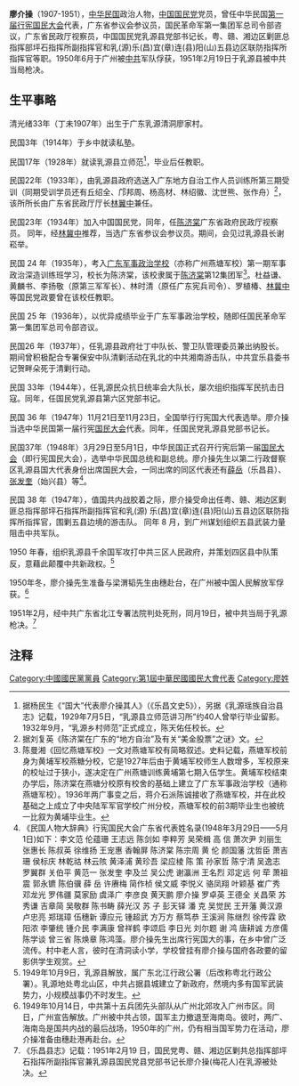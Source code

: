 '''廖介操'''（1907-1951），[[中华民国|中华民国]]政治人物，[[中国国民党|中国国民党]]党员，曾任中华民国[[第一届国民大会第一次会议|第一届行宪国民大会]]代表，广东省参议会参议员，国民革命军第一集团军总司令部咨议，广东省民政厅视察员，中国国民党乳源县党部书记长，粤、赣、湘边区剿匪总指挥部坪石指挥所副指挥官和乳(源)乐(昌)宜(章)连(县)阳(山)五县边区联防指挥所指挥官等职。1950年6月于广州被[[中共|中共]]军队俘获，1951年2月19日于乳源县被中共当局枪决。

==生平事略==
清光绪33年（丁未1907年）出生于广东乳源清洞廖家村。

民国3年（1914年）于乡中就读私塾。

民国17年（1928年）就读乳源县立师范<ref>据杨民生《“国大”代表廖介操其人》（《乐昌文史5》），另据《乳源瑶族自治县志》记载，1929年7月5日，“乳源县立师范讲习所”约40人曾举行毕业留影。1932年9月，“乳源乡村师范”正式成立，陈天佑任校长。</ref>，毕业后任教职。

民国22年（1933年），由乳源县政府选送入广东地方自治工作人员训练所第三期受训（同期受训学员还有丘绍全、邝邦周、杨高材、林绍徽、沈世熊、张作舟）<ref>据刘复英《陈济棠在广东的“地方自治”及有关“美金股票”之谜》文。</ref>，该所所长由广东省民政厅厅长[[林翼中|林翼中]]兼任。

民国23年（1934年）加入中国国民党，同年，任[[陈济棠|陈济棠]]广东省政府民政厅视察员。
同年，经[[林冀中|林冀中]]推荐，当选广东省参议会参议员。期间，会见过乳源县长谢崧举。

民国 24 年（1935年），考入[[广东军事政治学校|广东军事政治学校]]（亦称广州燕塘军校）第一期军事政治深造训练班学习，校长为陈济棠，该校隶属于[[陈济棠|陈济棠]]第12集团军<ref>陈曼湘《回忆燕塘军校》一文对燕塘军校有简略叙述。史料记载，燕塘军校前身为黄埔军校燕糖分校，它是1927年后由于黄埔军校师生人数增多，军校原来的校址过于狭小，遂决定在广州燕塘训练黄埔第七期入伍学生。黄埔军校结束办学后，陈济棠在燕塘分校原有校舍的基础上建立了广东军事政治学校（通称燕塘军校）。1936年两广事变之后，蒋介石派陈诚接收了燕塘军校，并在此校基础之上成立了中央陆军军官学校广州分校，燕塘军校的前3期毕业生也被统一比叙为黄埔毕业生。</ref>。杜益谦、黄麟书、李扬敬（原第三军军长）、林时清（原任广东宪兵司令）、罗植椿、[[林冀中|林冀中]]等国民党政要曾在该校任教职。

民国 25 年（1936年），以优异成绩毕业于广东军事政治学校，随即任国民革命军第一集团军总司令部咨议。

民国26 年（1937年），任乳源县政府壮丁中队长、警卫队管理委员兼出纳股长。期间曾积极配合专署保安中队清剿活动在乳北的中共湘南游击队，中共宜乐县委书记贺畔朵死于清剿行动。

民国 33年（1944年），任乳源民众抗日统率会大队长，屡次组织指挥军民抗击日寇。同年，任国民党乳源县第六区党部书记。

民国 36 年（1947年）11月21日至11月23日，全国举行行宪国大代表选举。廖介操当选中华民国第一届行宪[[国民大会|国民大会]]代表。同年，任国民党乳源县党部书记长。

民国37年（1948年）3月29日至5月1日，中华民国正式召开行宪后第一届[[国民大会|国民大会]]（即行宪国民大会），选举中华民国总统和副总统。廖介操先生以第二行政督察区乳源县国大代表身份出席国民大会，一同出席的同区代表还有[[薛岳|薛岳]]（乐昌县）、[[张发奎|张发奎]]（始兴县）等<ref>《民国人物大辞典》行宪国民大会广东省代表姓名录(1948年3月29日——5月1日)如下：李文范 伦蕴珊 王志远 陈剑如 李粹芳 吴荣楫 高 信 萧次尹 刘丽生 张惠长 陈叔英 徐维扬 王宠惠 香翰屏 陈济棠 陈宗周 黄 伦 颜国藩 沈哲臣 萧吉珊 侯标庆 林乾祜 林云陔 黄泽浦 黄珍吾 梁应棱 陈 策 孙家哲 陈宁清 吴逸志 罗翼群 关伯平 黄范一 张发奎 李及兰 吴公虎 谢瀛洲 王名烈 邓定远 何 荦 萧祖震 郭永镳 陈伯骥 薛 岳 许赓梅 简作桢 侯文威 李悦义 骆凤翔 叶颖基 崔广秀 邓龙光 罗伟疆 莫家励 虞泽广 李彦良 黄天鹏 廖介操 罗卓英 王德全 关昌荣 苏秀谦 吉章简 吴敬群 陈书畴 薛光汉 苏 子 彭天铎 潘 克 吴觉民 王开藩 黄汉源 卢忠亮 郑瑞璋 伍穗新 谭应元 锺超武 方万方 蔡笃恭 王溪涧 陈继烈 徐传霖 欧阳浓 李肇统 锺介民 李满康 曾祥鹤 李颂启 李日光 刘尔题 谢 鸿 唐耕诚 方彦儒 陈学谈 曾三省 陈焕章 陈鸿藻。廖介操先生出席行宪国大的事，在乡中曾广泛流传。村中老人言，彼时在清洞读小学，学校曾挂有廖介操与国府各政要的留影供学生观赏。</ref>。

民国 38 年（1947年），值国共内战胶着之际，廖介操受命出任粤、赣、湘边区剿匪总指挥部坪石指挥所副指挥官和乳(源) 乐(昌)宜(章)连(县)阳(山)五县边区联防指挥所指挥官，围剿五县边境的游击队。
同年 8 月，到广州谋划组织五县武装力量阻击中共军队。

1950 年春，组织乳源县千余国军攻打中共三区人民政府，并策划四区县中队策反，意藉此颠覆中共新政权。<ref>1949年10月9日，乳源县解放，属广东北江行政公署（后改称粤北行政公署）。乳源地处粤北山区，中共占据县城建立了新政府，然境内多有国军武装势力，小规模战事仍不时发生。</ref>

1950年冬，廖介操先生准备与梁渭韬先生由穗赴台，在广州被中国人民解放军俘获。<ref>1949年10月14日，中共第十五兵团先头部队从广州北郊攻入广州市区。同日，广州宣告解放。广州被中共占领，国军主力撤退至海南岛。彼时，两广、海南岛是国共内战的最后战场，1950年的广州，仍有相当国军势力在活动，廖介操准备由穗赴港再赴台。</ref>

1951年2月，经中共广东省北江专署法院判处死刑，同月19日，被中共当局于乳源枪决。<ref>《乐昌县志》记载：1951年2月19 日，国民党粤、赣、湘边区剿共总指挥部坪石指挥所副指挥官兼乳源县国民党县党部书记长廖介操(梅花人)在乳源被处决。</ref>

==注释==
{{reflist}}

[[Category:中國國民黨黨員|Category:中國國民黨黨員]]
[[Category:第1屆中華民國國民大會代表|Category:第1屆中華民國國民大會代表]]
[[Category:廖姓|Category:廖姓]]